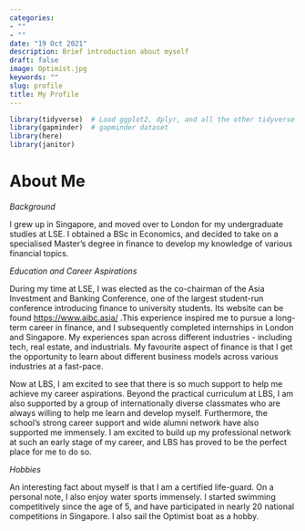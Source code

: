 ```yaml
---
categories:
- ""
- ""
date: "19 Oct 2021"
description: Brief introduction about myself 
draft: false
image: Optimist.jpg
keywords: ""
slug: profile
title: My Profile
---
```


```r
library(tidyverse)  # Load ggplot2, dplyr, and all the other tidyverse packages
library(gapminder)  # gapminder dataset
library(here)
library(janitor)
```

# About Me

*Background*

I grew up in Singapore, and moved over to London for my undergraduate studies at LSE. I obtained a BSc in Economics, and decided to take on a specialised Master's degree in finance to develop my knowledge of various financial topics. 

*Education and Career Aspirations*

During my time at LSE, I was elected as the co-chairman of the Asia Investment and Banking Conference, one of the largest student-run conference introducing finance to university students. Its website can be found <https://www.aibc.asia/> .This experience inspired me to pursue a long-term career in finance, and I subsequently completed internships in London and Singapore. My experiences span across different industries - including tech, real estate, and industrials. My favourite aspect of finance is that I get the opportunity to learn about different business models across various industries at a fast-pace. 

Now at LBS, I am excited to see that there is so much support to help me achieve my career aspirations. Beyond the practical curriculum at LBS, I am also supported by a group of internationally diverse classmates who are always willing to help me learn and develop myself. Furthermore, the school's strong career support and wide alumni network have also supported me immensely.  I am excited to build up my professional network at such an early stage of my career, and LBS has proved to be the perfect place for me to do so. 

*Hobbies*

An interesting fact about myself is that I am a certified life-guard. On a personal note, I also enjoy water sports immensely. I started swimming competitively since the age of 5, and have participated in nearly 20 national competitions in Singapore. I also sail the Optimist boat as a hobby. 

